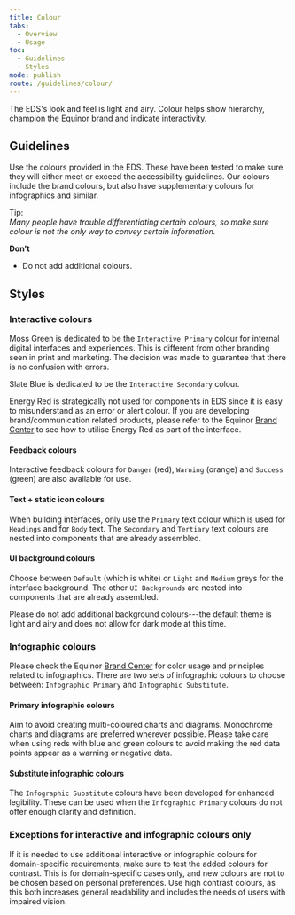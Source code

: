 ```yaml
---
title: Colour
tabs:
  - Overview
  - Usage
toc:
  - Guidelines
  - Styles
mode: publish
route: /guidelines/colour/
---
```


The EDS's look and feel is light and airy. Colour helps show hierarchy, champion the Equinor brand and indicate interactivity.

<!--One to two sentences as an introduction to the component-->

## Guidelines

<!--List how to use it, sizes, widths, grid interactions, color allowances -->

Use the colours provided in the EDS. These have been tested to make sure they will either meet or exceed the accessibility guidelines. Our colours include the brand colours, but also have supplementary colours for infographics and similar.

Tip:  
_Many people have trouble differentiating certain colours, so make sure colour is not the only way to convey certain information._

**Don't**

<!--Bullet point list if needed -->

- Do not add additional colours.

## Styles

<!--One ### heading per frame in Figma, explaining each component in that frame. One 'content' section per variation if needed -->

### Interactive colours

Moss Green is dedicated to be the `Interactive Primary` colour for internal digital interfaces and experiences.
This is different from other branding seen in print and marketing. The decision was made to guarantee that there is no confusion with errors.

Slate Blue is dedicated to be the `Interactive Secondary` colour.

Energy Red is strategically not used for components in EDS since it is easy to misunderstand as an error or alert colour. If you are developing brand/communication related products, please refer to the Equinor [Brand Center](https://communicationtoolbox.equinor.com/brandcenter/en/equinorbc/component/default/98 'Brand Center Toolbox Guidelines') to see how to utilise Energy Red as part of the interface.

<FigmaImage
  url="https://www.figma.com/file/0TbIXrrObWj80Cf7KucKYFL0/Design-Tokens?node-id=330%3A79"
  alt="Figma design for interactive green"
/>
<FigmaImage
  url="https://www.figma.com/file/0TbIXrrObWj80Cf7KucKYFL0/Design-Tokens?node-id=330%3A143"
  alt="Figma design for interactive blue"
/>
<FigmaImage
  url="https://www.figma.com/file/0TbIXrrObWj80Cf7KucKYFL0/Design-Tokens?node-id=330%3A2"
  alt="Figma design for interactive blue and grey"
/>

#### Feedback colours

Interactive feedback colours for `Danger` (red), `Warning` (orange) and `Success` (green) are also available for use.

<FigmaImage
  url="https://www.figma.com/file/0TbIXrrObWj80Cf7KucKYFL0/Design-Tokens?node-id=330%3A145"
  alt="Figma design for feedback red"
/>
<FigmaImage
  url="https://www.figma.com/file/0TbIXrrObWj80Cf7KucKYFL0/Design-Tokens?node-id=330%3A467"
  alt="Figma design for feedback orange warning"
/>
<FigmaImage
  url="https://www.figma.com/file/0TbIXrrObWj80Cf7KucKYFL0/Design-Tokens?node-id=330%3A558"
  alt="Figma design for success colours"
/>

#### Text + static icon colours

When building interfaces, only use the `Primary` text colour which is used for `Headings` and for `Body` text. The `Secondary` and `Tertiary` text colours are nested into components that are already assembled.

<FigmaImage
  url="https://www.figma.com/file/0TbIXrrObWj80Cf7KucKYFL0/Design-Tokens?node-id=291%3A16"
  alt="Figma design for primary colurs"
/>

#### UI background colours

Choose between `Default` (which is white) or `Light` and `Medium` greys for the interface background.
The other `UI Backgrounds` are nested into components that are already assembled.

Please do not add additional background colours---the default theme is light and airy and does not allow for dark mode at this time.

<FigmaImage
  url="https://www.figma.com/file/0TbIXrrObWj80Cf7KucKYFL0/Design-Tokens?node-id=291%3A228"
  alt="Figma design for ui background colurs"
/>

### Infographic colours

Please check the Equinor [Brand Center](https://communicationtoolbox.equinor.com/brandcenter/en/equinorbc/component/default/104 'Brand Center Toolbox Guidelines') for color usage and principles related to infographics. There are two sets of infographic colours to choose between: `Infographic Primary` and `Infographic Substitute`.

#### Primary infographic colours

Aim to avoid creating multi-coloured charts and diagrams. Monochrome charts and diagrams are preferred wherever possible. Please take care when using reds with blue and green colours to avoid making the red data points appear as a warning or negative data.

<FigmaImage
  url="https://www.figma.com/file/0TbIXrrObWj80Cf7KucKYFL0/Design-Tokens?node-id=335%3A8"
  alt="Figma design for primary infographic colours"
/>

#### Substitute infographic colours

The `Infographic Substitute` colours have been developed for enhanced legibility. These can be used when the `Infographic Primary` colours do not offer enough clarity and definition.

<FigmaImage
  url="https://www.figma.com/file/0TbIXrrObWj80Cf7KucKYFL0/Design-Tokens?node-id=330%3A216"
  alt="Figma design for substitute infographic colours"
/>

### Exceptions for interactive and infographic colours only

If it is needed to use additional interactive or infographic colours for domain-specific requirements, make sure to test the added colours for contrast. This is for domain-specific cases only, and new colours are not to be chosen based on personal preferences. Use high contrast colours, as this both increases general readability and includes the needs of users with impaired vision.
